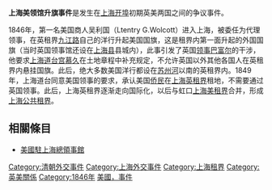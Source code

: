 '''上海美领馆升旗事件'''是发生在[[上海开埠|上海开埠]]初期英美两国之间的争议事件。

1846年，第一名美国商人吴利国（Ltentry G.Wolcott）进入上海，被委任为代理领事，在英租界[[九江路|九江路]]自己的洋行升起美国国旗，这是租界内第一面升起的外国国旗（当时英国领事馆还设在[[上海县|上海县]]县城内），此事引发了英国[[领事|领事]][[巴富尔|巴富尔]]的干涉，他要求[[上海道台|上海道台]][[宫慕久|宫慕久]]在土地章程中补充规定，不允许英国以外其他各国人在英租界内悬挂国旗。此后，绝大多数美国洋行都设在[[苏州河|苏州河]]以南的英租界内。1849年，上海道台同意美国领事的要求，承认美国[[侨民|侨民]]在[[上海英租界|上海英租界]]租地，不需要通过英国领事。此后，上海英租界逐渐走向国际化，以后与虹口[[上海美租界|上海美租界]]合并，形成[[上海公共租界|上海公共租界]]。

==相關條目==
*[[美國駐上海總領事館|美國駐上海總領事館]]

[[Category:清朝外交事件|Category:清朝外交事件]]
[[Category:上海外交事件|Category:上海外交事件]]
[[Category:上海租界|Category:上海租界]]
[[Category:英美關係|Category:英美關係]]
[[Category:1846年|Category:1846年]]
[[Category:驻上海领事机构|美國，事件]]